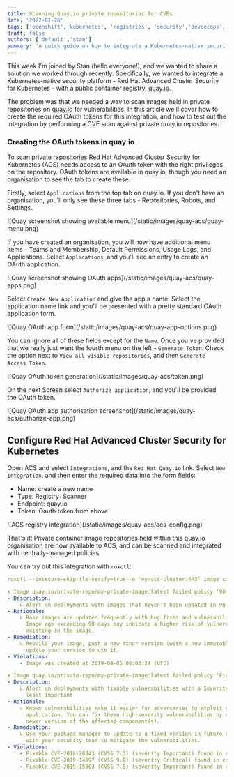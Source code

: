 ```yaml
---
title: Scanning Quay.io private repositories for CVEs
date: '2022-01-26'
tags: ['openshift','kubernetes', 'registries', 'security','devsecops','containers']
draft: false
authors: ['default','stan']
summary: 'A quick guide on how to integrate a Kubernetes-native security platform with quay.io private repositories'
---
```


This week I'm joined by Stan (hello everyone!), and we wanted to share a solution we worked through recently. Specifically, we wanted to integrate a Kubernetes-native security platform - Red Hat Advanced Cluster Security for Kubernetes - with a public container registry, [quay.io](https://quay.io).

The problem was that we needed a way to scan images held in private repositories on [quay.io](https://quay.io) for vulnerabilities. In this article we'll cover how to create the required OAuth tokens for this integration, and how to test out the integration by performing a CVE scan against private quay.io repositories.

### Creating the OAuth tokens in quay.io

To scan private repositories Red Hat Advanced Cluster Security for Kubernetes (ACS) needs access to an OAuth token with the right privileges on the repository. OAuth tokens are available in quay.io, though you need an organisation to see the tab to create these.

Firstly, select `Applications` from the top tab on quay.io. If you don't have an organisation, you'll only see these three tabs - Repositories, Robots, and Settings.

<Zoom>
![Quay screenshot showing available menu](/static/images/quay-acs/quay-menu.png)
</Zoom>

If you have created an organisation, you will now have additional menu items - Teams and Membership, Default Permissions, Usage Logs, and Applications. Select `Applications`, and you'll see an entry to create an OAuth application. 

<Zoom>
![Quay screenshot showing OAuth apps](/static/images/quay-acs/quay-apps.png)
</Zoom>

Select `Create New Application` and give the app a name. Select the application name link and you'll be presented with a pretty standard OAuth application form.

<Zoom>
![Quay OAuth app form](/static/images/quay-acs/quay-app-options.png)
</Zoom>

You can ignore all of these fields except for the `Name`. Once you've provided that,we really just want the fourth menu on the left - `Generate Token`. Check the option next to `View all visible repositories`, and then `Generate Access Token`.

<Zoom>
![Quay OAuth token generation](/static/images/quay-acs/token.png)
</Zoom>

On the next Screen select `Authorize application`, and you'll be provided the OAuth token.

<Zoom>
![Quay OAuth app authorisation screenshot](/static/images/quay-acs/authorize-app.png)
</Zoom>

## Configure Red Hat Advanced Cluster Security for Kubernetes

Open ACS and select `Integrations`, and the `Red Hat Quay.io` link. Select `New Integration`, and then enter the required data into the form fields:

- Name: create a new name
- Type: Registry+Scanner
- Endpoint: quay.io
- Token: Oauth token from above

<Zoom>
![ACS registry integration](/static/images/quay-acs/acs-config.png)
</Zoom>

That's it! Private container image repositories held within this quay.io organisation are now available to ACS, and can be scanned and integrated with centrally-managed policies.

You can try out this integration with `roxctl`:
```yaml
roxctl --insecure-skip-tls-verify=true -e "my-acs-cluster:443" image check --image=quay.io/private-repo/my-private-image:latest

✗ Image quay.io/private-repo/my-private-image:latest failed policy '90-Day Image Age' 
- Description:
    ↳ Alert on deployments with images that haven't been updated in 90 days
- Rationale:
    ↳ Base images are updated frequently with bug fixes and vulnerability patches.
      Image age exceeding 90 days may indicate a higher risk of vulnerabilities
      existing in the image.
- Remediation:
    ↳ Rebuild your image, push a new minor version (with a new immutable tag), and
      update your service to use it.
- Violations:
    - Image was created at 2019-04-05 06:03:24 (UTC)

✗ Image quay.io/private-repo/my-private-image:latest failed policy 'Fixable Severity at least Important' (policy enforcement caused failure)
- Description:
    ↳ Alert on deployments with fixable vulnerabilities with a Severity Rating at
      least Important
- Rationale:
    ↳ Known vulnerabilities make it easier for adversaries to exploit your
      application. You can fix these high-severity vulnerabilities by updating to a
      newer version of the affected component(s).
- Remediation:
    ↳ Use your package manager to update to a fixed version in future builds or speak
      with your security team to mitigate the vulnerabilities.
- Violations:
    - Fixable CVE-2018-20843 (CVSS 7.5) (severity Important) found in component 'expat' (version 2.2.6-r0), resolved by version 2.2.7-r0
    - Fixable CVE-2019-14697 (CVSS 9.8) (severity Critical) found in component 'musl' (version 1.1.20-r4), resolved by version 1.1.20-r5
    - Fixable CVE-2019-15903 (CVSS 7.5) (severity Important) found in component 'expat' (version 2.2.6-r0), resolved by version 2.2.7-r1
```
